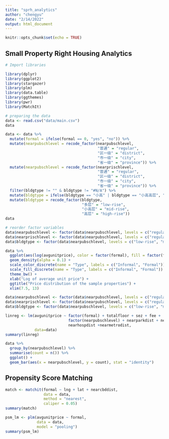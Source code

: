 ```yaml
---
title: "sprh_analytics"
author: "chengyu"
date: "2/14/2022"
output: html_document
---
```


```r
knitr::opts_chunk$set(echo = TRUE)
```

## Small Property Right Housing Analytics
```r
# Import libraries

library(dplyr)
library(ggplot2)
library(stargazer)
library(plm)
library(data.table)
library(ggthemes)
library(pwr)
library(MatchIt)
```

```r
# preparing the data
data <- read.csv("data/main.csv")
data
```
```r
data <- data %>%
  mutate(formal = ifelse(formal == 0, "yes", "no")) %>%
  mutate(nearpubschlevel = recode_factor(nearpubschlevel, 
                                         "普通" = "regular",
                                         "区一级" = "district",
                                         "市一级" = "city",
                                         "省一级" = "province")) %>%
  mutate(nearpubschlevel = recode_factor(nearprischlevel, 
                                         "普通" = "regular",
                                         "区一级" = "district",
                                         "市一级" = "city",
                                         "省一级" = "province")) %>%
  filter(bldgtype != "" & bldgtype != "#N/A") %>%
  mutate(bldgtype = ifelse(bldgtype == "小高" | bldgtype == "小高高层", "小高层", bldgtype)) %>%
  mutate(bldgtype = recode_factor(bldgtype,
                                  "多层" = "low-rise",
                                  "小高层" = "mid-rise",
                                  "高层" = "high-rise"))
data
```
```r
# reorder factor variables
data$nearpubschlevel <- factor(data$nearpubschlevel, levels = c("regular", "district", "city", "province"))
data$nearprischlevel <- factor(data$nearpubschlevel, levels = c("regular", "district", "city", "province"))
data$bldgtype <- factor(data$nearpubschlevel, levels = c("low-rise", "mid-rise", "high-rise"))
```


```r
data %>%
  ggplot(aes(log(avgunitprice), color = factor(formal), fill = factor(formal))) +
  geom_density(alpha = 0.1) + 
  scale_color_discrete(name = "Type", labels = c("Informal", "Formal")) +
  scale_fill_discrete(name = "Type", labels = c("Informal", "Formal")) +
  theme_bw() +
  xlab("Log of average unit price") +
  ggtitle("Price distribution of the sample properties") +
  xlim(7.5, 13)
```

```r
data$nearpubschlevel <- factor(data$nearpubschlevel, levels = c("regular", "district", "city", "province"))
data$nearprischlevel <- factor(data$nearpubschlevel, levels = c("regular", "district", "city", "province"))
data$bldgtype <- factor(data$nearpubschlevel, levels = c("low-rise", "mid-rise", "high-rise"))
```

```r
linreg <- lm(avgunitprice ~ factor(formal) + totalfloor + sez + fee +
                            factor(nearpubschlevel) + nearparkdist + nearcbddist +
                            nearhospdist +nearmetrodist,
             data=data)
summary(linreg)
```

```r
data %>%
  group_by(nearpubschlevel) %>%
  summarise(count = n()) %>%
  ggplot() +
  geom_bar(aes(x = nearpubschlevel, y = count), stat = "identity")
```

## Propensity Score Matching

```r
match <- matchit(formal ~ lng + lat + nearcbddist,
                 data = data,
                 method = "nearest",
                 caliper = 0.05)
summary(match)
```

```r
psm_lm <- plm(avgunitprice ~ formal,
              data = data,
              model = "pooling")
summary(psm_lm)
```